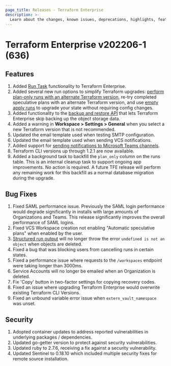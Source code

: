 ```yaml
---
page_title: Releases - Terraform Enterprise
description: >-
  Learn about the changes, known issues, deprecations, highlights, features, improvements, bug fixes, and security fixes for the v202206-1 (636) release.
---
```


# Terraform Enterprise v202206-1 (636)

## Features

1. Added [Run Task](/terraform/enterprise/workspaces/settings/run-tasks) functionality to Terraform Enterprise.
1. Added several new run options to simplify Terraform upgrades: [perform plan-only runs with an alternate Terraform version](/terraform/enterprise/run/ui#testing-terraform-upgrades-with-speculative-plans), re-try completed speculative plans with an alternate Terraform version, and use [empty apply runs](/terraform/enterprise/run/modes-and-options#allow-empty-apply) to upgrade your state without requiring config changes.
1. Added functionality to the [backup and restore API](/terraform/enterprise/admin/infrastructure/backup-restore) that lets Terraform Enterprise skip backing up the object storage data.
1. Added a warning in **Workspace > Settings > General** when you select a new Terraform version that is not recommended.
1. Updated the email template used when testing SMTP configuration.
1. Updated the email template used when sending VCS notifications.
1. Added support for [sending notifications to Microsoft Teams channels](/terraform/enterprise/workspaces/settings/notifications#microsoft-teams).
1. Terraform CLI versions up through 1.2.1 are now available.
1. Added a background task to backfill the `plan_only` column on the runs table. This is an internal cleanup task to support ongoing app improvements. No action is required. A future TFE release will perform any remaining work for this backfill as a normal database migration during the upgrade.

## Bug Fixes

1. Fixed SAML performance issue. Previously the SAML login performance would degrade significantly in installs with large amounts of Organizations and Teams. This release significantly improves the overall performance of SAML logins.
1. Fixed VCS Workspace creation not enabling "Automatic speculative plans" when enabled by the user.
1. [Structured run output](/terraform/enterprise/workspaces/settings#user-interface) will no longer throw the error `undefined is not an object` when objects are deleted.
1. Fixed a bug that was blocking users from cancelling runs in certain states.
1. Fixed a performance issue where requests to the `/workspaces` endpoint were taking longer than 3000ms.
1. Service Accounts will no longer be emailed when an Organization is deleted.
1. Fix 'Copy' button in two-factor settings for copying recovery codes.
1. Fixed an issue where upgrading Terraform Enterprise would overwrite existing Terraform CLI Versions.
1. Fixed an unbound variable error issue when `extern_vault_namespace` was unset.

## Security

1. Adopted container updates to address reported vulnerabilities in underlying packages / dependencies.
1. Updated go-getter version to protect against security vulnerabilities.
1. Updated ruby to 2.7.6, receiving a fix against a security vulnerability.
1. Updated Sentinel to 0.18.10 which included multiple security fixes for remote source installation.
